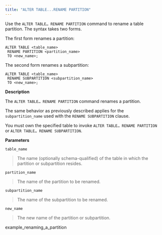 ```yaml
---
title: "ALTER TABLE...RENAME PARTITION"
---
```


<div id="alter_table_rename_partition" class="registered_link"></div>


Use the `ALTER TABLE… RENAME PARTITION` command to rename a table partition. The syntax takes two forms.

The first form renames a partition:

``` text
ALTER TABLE <table_name>
 RENAME PARTITION <partition_name>
 TO <new_name>;
```

The second form renames a subpartition:

``` text
ALTER TABLE <table_name>
 RENAME SUBPARTITION <subpartition_name>
 TO <new_name>;
```

**Description**

The `ALTER TABLE… RENAME PARTITION` command renames a partition.

The same behavior as previously described applies for the `subpartition_name` used with the `RENAME SUBPARTITION` clause.

You must own the specified table to invoke `ALTER TABLE… RENAME PARTITION` or `ALTER TABLE… RENAME SUBPARTITION`.

**Parameters**

`table_name`

> The name (optionally schema-qualified) of the table in which the partition or subpartition resides.

`partition_name`

> The name of the partition to be renamed.

`subpartition_name`

> The name of the subpartition to be renamed.

`new_name`

> The new name of the partition or subpartition.

<div class="toctree" maxdepth="3">

example\_renaming\_a\_partition

</div>
